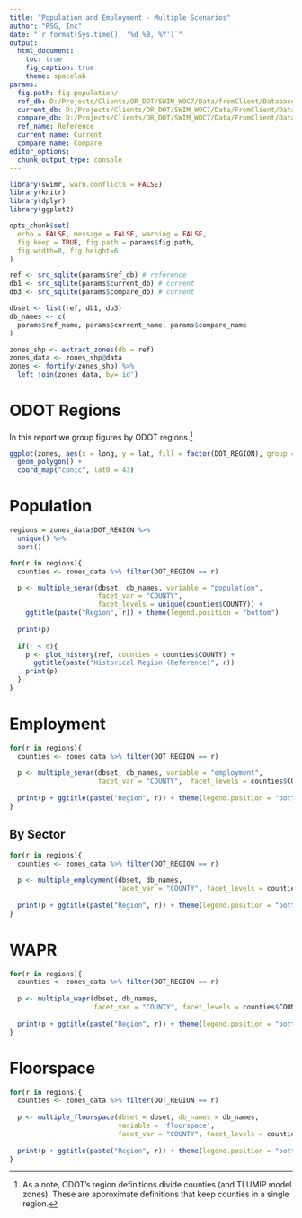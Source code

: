 ```yaml
---
title: "Population and Employment - Multiple Scenarios"
author: "RSG, Inc"
date: "`r format(Sys.time(), '%d %B, %Y')`"
output: 
  html_document:
    toc: true
    fig_caption: true
    theme: spacelab
params:
  fig.path: fig-population/
  ref_db: D:/Projects/Clients/OR_DOT/SWIM_WOC7/Data/fromClient/Database/Ref26_NoFB.db
  current_db: D:/Projects/Clients/OR_DOT/SWIM_WOC7/Data/FromClient/Database/Ref26_RRA2_FB_half.db
  compare_db: D:/Projects/Clients/OR_DOT/SWIM_WOC7/Data/FromClient/Database/Ref26_RRA2_FB_half.db
  ref_name: Reference
  current_name: Current
  compare_name: Compare
editor_options: 
  chunk_output_type: console
---
```



```r
library(swimr, warn.conflicts = FALSE)
library(knitr)
library(dplyr)
library(ggplot2)

opts_chunk$set(
  echo = FALSE, message = FALSE, warning = FALSE,
  fig.keep = TRUE, fig.path = params$fig.path,
  fig.width=8, fig.height=6
)
```


```r
ref <- src_sqlite(params$ref_db) # reference
db1 <- src_sqlite(params$current_db) # current
db3 <- src_sqlite(params$compare_db) # current

dbset <- list(ref, db1, db3)
db_names <- c(
  params$ref_name, params$current_name, params$compare_name
)
```

```r
zones_shp <- extract_zones(db = ref)
zones_data <- zones_shp@data
zones <- fortify(zones_shp) %>%
  left_join(zones_data, by='id')
```

# ODOT Regions
In this report we group figures by ODOT regions.^[As a note, ODOT's region
definitions divide counties (and TLUMIP model zones). These are approximate
definitions that keep counties in a single region.]

```r
ggplot(zones, aes(x = long, y = lat, fill = factor(DOT_REGION), group = group)) +
  geom_polygon() +
  coord_map("conic", lat0 = 43)
```

# Population
```r
regions = zones_data$DOT_REGION %>%
  unique() %>%
  sort() 

for(r in regions){
  counties <- zones_data %>% filter(DOT_REGION == r)

  p <- multiple_sevar(dbset, db_names, variable = "population",    
                      facet_var = "COUNTY",
                      facet_levels = unique(counties$COUNTY)) +
    ggtitle(paste("Region", r)) + theme(legend.position = "bottom")
  
  print(p)
  
  if(r < 6){
    p <- plot_history(ref, counties = counties$COUNTY) +
      ggtitle(paste("Historical Region (Reference)", r))
    print(p)
  } 
}
```


# Employment

```r
for(r in regions){
  counties <- zones_data %>% filter(DOT_REGION == r)
  
  p <- multiple_sevar(dbset, db_names, variable = "employment",   
                      facet_var = "COUNTY",  facet_levels = counties$COUNTY)
  
  print(p + ggtitle(paste("Region", r)) + theme(legend.position = "bottom"))
}
```


## By Sector
```r
for(r in regions){
  counties <- zones_data %>% filter(DOT_REGION == r)
  
  p <- multiple_employment(dbset, db_names,
                           facet_var = "COUNTY", facet_levels = counties$COUNTY)
  
  print(p + ggtitle(paste("Region", r)) + theme(legend.position = "bottom"))
}
```

# WAPR

```r
for(r in regions){
  counties <- zones_data %>% filter(DOT_REGION == r)
  
  p <- multiple_wapr(dbset, db_names, 
                     facet_var = "COUNTY", facet_levels = counties$COUNTY)
  
  print(p + ggtitle(paste("Region", r)) + theme(legend.position = "bottom"))
}

```


# Floorspace

```r
for(r in regions){
  counties <- zones_data %>% filter(DOT_REGION == r)
  
  p <- multiple_floorspace(dbset = dbset, db_names = db_names,
                           variable = 'floorspace',
                           facet_var = "COUNTY", facet_levels = counties$COUNTY)
  
  print(p + ggtitle(paste("Region", r)) + theme(legend.position = "bottom"))
}
```


